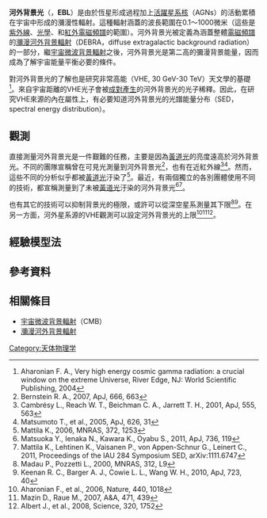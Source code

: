 '''河外背景光'''（{{lang-en|extragalactic background light}}，'''EBL'''）是由於恆星形成過程加上[[活躍星系核|活躍星系核]]（AGNs）的活動累積在宇宙中形成的瀰漫性輻射。這種輻射涵蓋的波長範圍在0.1～1000微米（這些是[[紫外線|紫外線]]、[[光學|光學]]、和[[紅外|紅外]][[電磁頻譜|電磁頻譜]]的範圍）。河外背景光被定義為涵蓋整體[[電磁頻譜|電磁頻譜]]的[[瀰漫河外背景輻射|瀰漫河外背景輻射]]（DEBRA，diffuse extragalactic background radiation）的一部分，繼[[宇宙微波背景輻射|宇宙微波背景輻射]]之後，河外背景光是第二高的彌漫背景能量，因而成為了解宇宙能量平衡必要的條件。

對河外背景光的了解也是研究非常高能（VHE, 30 GeV-30 TeV）天文學的基礎<ref>Aharonian F. A., Very high energy cosmic gamma radiation: a crucial window on the extreme Universe, River Edge, NJ: World Scientific Publishing, 2004</ref>。來自宇宙距離的VHE光子會被[[成對產生|成對產生]]的河外背景光的光子稀釋。因此，在研究VHE來源的內在屬性上，有必要知道河外背景光的光譜能量分布（SED，spectral energy distribution）。

== 觀測 ==
直接測量河外背景光是一件艱難的任務，主要是因為[[黃道光|黃道光]]的亮度遠高於河外背景光。不同的團隊宣稱曾在可見光測量到河外背景光<ref>Bernstein R. A., 2007, ApJ, 666, 663</ref>，也有在近紅外線<ref>Cambrésy L., Reach W. T., Beichman  C. A., Jarrett T. H., 2001, ApJ, 555, 563</ref><ref>Matsumoto T., et al., 2005, ApJ, 626, 31</ref>。然而，這些不同的分析似乎都被[[黃道光|黃道光]]汙染了<ref>Mattila K., 2006, MNRAS, 372, 1253</ref>。最近，有兩個獨立的各別團體使用不同的技術，都宣稱測量到了未被[[黃道光|黃道光]]汙染的河外背景光<ref>Matsuoka Y., Ienaka N., Kawara K., Oyabu S., 2011, ApJ, 736, 119</ref><ref>Mattila K., Lehtinen K., Vaisanen P., von Appen-Schnur G., Leinert C., 2011, Proceedings of the IAU 284 Symposium SED, arXiv:1111.6747</ref>。

也有其它的技術可以抑制背景光的極限，或許可以從深空星系測量其下限<ref>Madau P., Pozzetti L., 2000, MNRAS, 312, L9</ref><ref>Keenan R. C., Barger A. J., Cowie L. L., Wang W. H., 2010, ApJ, 723, 40</ref>。在另一方面，河外星系源的VHE觀測可以設定河外背景光的上限<ref>Aharonian F., et al., 2006, Nature, 440, 1018</ref><ref>Mazin D., Raue M., 2007, A&A, 471, 439</ref><ref>Albert J., et al., 2008, Science, 320, 1752</ref>。

== 經驗模型法 ==

== 參考資料 ==
<references />

== 相關條目 ==
* [[宇宙微波背景輻射|宇宙微波背景輻射]]（CMB）
* [[瀰漫河外背景輻射|瀰漫河外背景輻射]]

{{DEFAULTSORT:Extragalactic Background Light}}

[[Category:天体物理学|Category:天体物理学]]